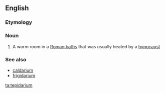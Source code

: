 ==English==

===Etymology===
{{L.}}

===Noun===
{{wikipedia}}
{{en-noun|pl2=tepidaria}}

# A warm room in a [[Roman baths]] that was usually heated by a [[hypocaust]]

===See also===
*[[caldarium]]
*[[frigidarium]]

[[ta:tepidarium]]